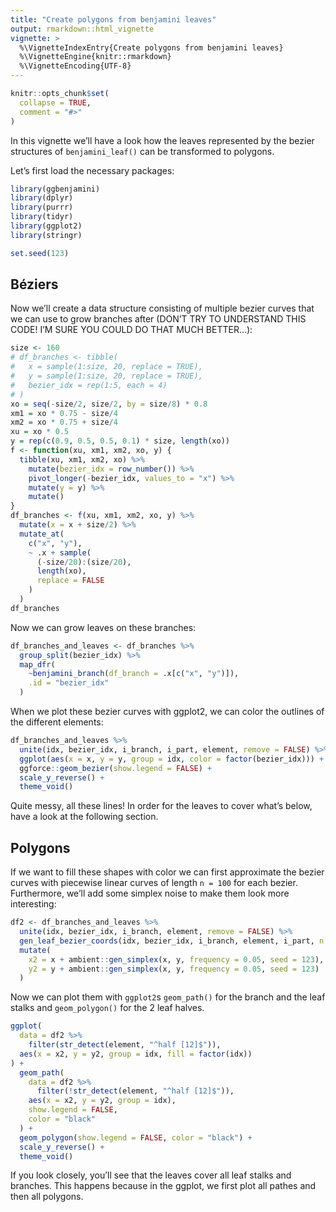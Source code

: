 ```yaml
---
title: "Create polygons from benjamini leaves"
output: rmarkdown::html_vignette
vignette: >
  %\VignetteIndexEntry{Create polygons from benjamini leaves}
  %\VignetteEngine{knitr::rmarkdown}
  %\VignetteEncoding{UTF-8}
---
```


```r
knitr::opts_chunk$set(
  collapse = TRUE,
  comment = "#>"
)
```

In this vignette we'll have a look how the leaves represented by the bezier 
structures of `benjamini_leaf()` can be transformed to polygons.

Let's first load the necessary packages:


```r
library(ggbenjamini)
library(dplyr)
library(purrr)
library(tidyr)
library(ggplot2)
library(stringr)

set.seed(123)
```

## Béziers

Now we'll create a data structure consisting of multiple bezier curves that we can use to grow branches after (DON'T TRY TO UNDERSTAND THIS CODE! I'M SURE YOU COULD DO THAT MUCH BETTER...):

```r
size <- 160
# df_branches <- tibble(
#   x = sample(1:size, 20, replace = TRUE), 
#   y = sample(1:size, 20, replace = TRUE), 
#   bezier_idx = rep(1:5, each = 4)
# )
xo = seq(-size/2, size/2, by = size/8) * 0.8
xm1 = xo * 0.75 - size/4
xm2 = xo * 0.75 + size/4
xu = xo * 0.5
y = rep(c(0.9, 0.5, 0.5, 0.1) * size, length(xo))
f <- function(xu, xm1, xm2, xo, y) {
  tibble(xu, xm1, xm2, xo) %>% 
    mutate(bezier_idx = row_number()) %>% 
    pivot_longer(-bezier_idx, values_to = "x") %>% 
    mutate(y = y) %>% 
    mutate()
}
df_branches <- f(xu, xm1, xm2, xo, y) %>% 
  mutate(x = x + size/2) %>% 
  mutate_at(
    c("x", "y"), 
    ~ .x + sample(
      (-size/20):(size/20), 
      length(xo), 
      replace = FALSE
    )
  )
df_branches
```

Now we can grow leaves on these branches:

```r
df_branches_and_leaves <- df_branches %>% 
  group_split(bezier_idx) %>% 
  map_dfr(
    ~benjamini_branch(df_branch = .x[c("x", "y")]),
    .id = "bezier_idx"
  )
```

When we plot these bezier curves with ggplot2, we can color the outlines of the
different elements:

```r
df_branches_and_leaves %>%
  unite(idx, bezier_idx, i_branch, i_part, element, remove = FALSE) %>% 
  ggplot(aes(x = x, y = y, group = idx, color = factor(bezier_idx))) + 
  ggforce::geom_bezier(show.legend = FALSE) +
  scale_y_reverse() +
  theme_void()
```

Quite messy, all these lines! In order for the leaves to cover what's below,
have a look at the following section.

## Polygons

If we want to fill these shapes with color we can first approximate the bezier curves with piecewise linear curves of length `n = 100` for each bezier. Furthermore, we'll add some simplex noise to make them look more interesting:
```r
df2 <- df_branches_and_leaves %>%
  unite(idx, bezier_idx, i_branch, element, remove = FALSE) %>%
  gen_leaf_bezier_coords(idx, bezier_idx, i_branch, element, i_part, n = 100) %>% 
  mutate(
    x2 = x + ambient::gen_simplex(x, y, frequency = 0.05, seed = 123),
    y2 = y + ambient::gen_simplex(x, y, frequency = 0.05, seed = 123)
  )
```

Now we can plot them with `ggplot2`s `geom_path()` for the branch and the leaf stalks and `geom_polygon()` for the 2 leaf halves.


```r
ggplot(
  data = df2 %>% 
    filter(str_detect(element, "^half [12]$")),
  aes(x = x2, y = y2, group = idx, fill = factor(idx))
) + 
  geom_path(
    data = df2 %>% 
      filter(!str_detect(element, "^half [12]$")), 
    aes(x = x2, y = y2, group = idx), 
    show.legend = FALSE, 
    color = "black"
  ) +
  geom_polygon(show.legend = FALSE, color = "black") +
  scale_y_reverse() +
  theme_void() 
```

If you look closely, you'll see that the leaves cover all leaf stalks and branches. This happens because in the ggplot, we first plot all pathes and then all polygons.
